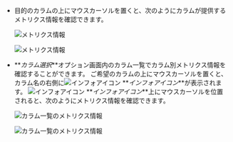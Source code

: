 - 目的のカラムの上にマウスカーソルを置くと、次のようにカラムが提供するメトリクス情報を確認できます。 

  <InDoc pages="resource-node-list,resource-pod-list,resource-application-list">

  ![メトリクス情報](/img/k8s-resource-node-list-metric-info.png)

  </InDoc>

  <InDoc pages="resource-container-list">

  ![メトリクス情報](/img/k8s-resource-container-list-metric-info.png)

  </InDoc>

- **_カラム選択_**オプション画面内のカラム一覧でカラム別メトリクス情報を確認することができます。 ご希望のカラムの上にマウスカーソルを置くと、カラム名の右側に![インフォアイコン](/img/ico-info.svg) **_インフォアイコン_**が表示されます。 ![インフォアイコン](/img/ico-info.svg) **_インフォアイコン_**上にマウスカーソルを位置されると、次のようにメトリクス情報を確認できます。 

  <InDoc pages="resource-node-list,resource-pod-list,resource-application-list">

  ![カラム一覧のメトリクス情報](/img/k8s-resource-node-list-metric-info-cl.png)

  </InDoc>

  <InDoc pages="resource-container-list">

  ![カラム一覧のメトリクス情報](/img/k8s-resource-container-list-metric-info-cl.png)

  </InDoc>
